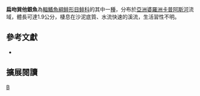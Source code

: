 {{Speciesbox 
| taxon = Sundasalanx platyrhynchus
| status = NE
| status_system = IUCN3.1
| authority =  [[Siebert|Siebert]] & [[Crimmen|Crimmen]], 1997
| synonyms = 
}}
'''扁吻巽他銀魚'''為[[輻鰭魚綱|輻鰭魚綱]][[鲱形目|鲱形目]][[鲱科|鲱科]]的其中一[[種|種]]，分布於[[亞洲|亞洲]][[婆羅洲|婆羅洲]][[卡普阿斯河|卡普阿斯河]]流域，體長可達1.9公分，棲息在沙泥底質、水流快速的溪流，生活習性不明。

== 參考文獻 ==
*{{FishBase_species|genus=Sundasalanx|species=platyrhynchus|year=2015|month=10}}

== 擴展閱讀 ==
{{refbegin}}
{{wikispecies-inline|Sundasalanx platyrhynchus|扁吻巽他銀魚}}
{{refend}}
{{Taxonbar|from=Q5605014}}

[[Category:巽他銀魚屬|B]]